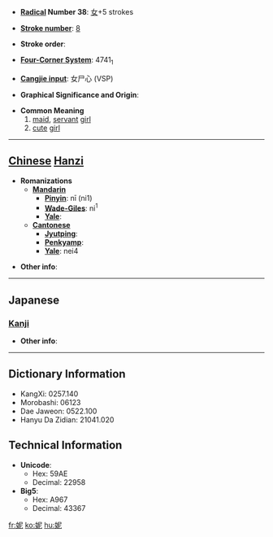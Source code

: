 * '''[[Wiktionary:Chinese radical index| Radical]] Number 38''': [[Wiktionary:Chinese radical index 女|女]]+5 strokes

* '''[[Wiktionary:Chinese total strokes index|Stroke number]]''': [[Wiktionary:Chinese total strokes index 8|8]]

* '''Stroke order''': 

* '''[[Wiktionary:Chinese four corner index|Four-Corner System]]''': 4741<sub>1</sub>

* '''[[Wiktionary:Chinese Cangjie index|Cangjie input]]''': 女尸心 (VSP)

* '''Graphical Significance and Origin''': 

* '''Common Meaning'''
*#[[maid]], [[servant]] [[girl]]
*# [[cute]] [[girl]]


----

== [[Chinese]] [[Hanzi]] ==

* '''Romanizations'''
** '''[[Mandarin]]'''
*** '''[[Pinyin]]''': nī (ni1)
*** '''[[Wade-Giles]]''': ni<sup>1</sup>
*** '''[[Yale]]''': 
** '''[[Cantonese]]'''
*** '''[[Jyutping]]''':
*** '''[[Penkyamp]]''': 
*** '''[[Yale]]''': nei4

* '''Other info''': 

----

==Japanese==
===[[Kanji]]===
{{kanji|on readings=[[じ]] (ji), [[に]] (ni)|kun readings=[[はしため]] (hashitame), [[やはらかくまつはる]] (yaharakakumatsuharu)}}

* '''Other info''':  

----

== Dictionary Information ==

* KangXi: 0257.140
* Morobashi: 06123
* Dae Jaweon: 0522.100
* Hanyu Da Zidian: 21041.020

== Technical Information ==

* '''Unicode''':
** Hex: 59AE
** Decimal: 22958
* '''Big5''':
** Hex: A967
** Decimal: 43367

[[fr:妮]]
[[ko:妮]]
[[hu:妮]]